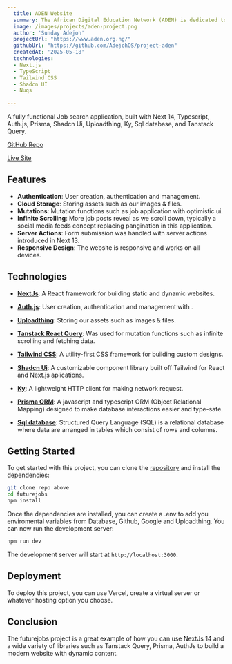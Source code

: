 ```yaml
---
  title: ADEN Website 
  summary: The African Digital Education Network (ADEN) is dedicated to bridging the digital divide in education across Africa. We connect institutions, educators, and students with the resources and knowledge needed to thrive in the digital age.
  image: /images/projects/aden-project.png
  author: 'Sunday Adejoh'
  projectUrl: "https://www.aden.org.ng/"
  githubUrl: "https://github.com/AdejohOS/project-aden"
  createdAt: '2025-05-18'
  technologies:
  - Next.js
  - TypeScript
  - Tailwind CSS
  - Shadcn UI
  - Nuqs
  
---
```


A fully functional Job search application, built with Next 14, Typescript,
Auth.js, Prisma, Shadcn Ui, Uploadthing, Ky, Sql database, and Tanstack Query.

[GitHub Repo](https://github.com/AdejohOS/futurejobs)

[Live Site](https://futurejobs.vercel.app/)

## Features

- **Authentication**: User creation, authentication and management.
- **Cloud Storage**: Storing assets such as our images & files.
- **Mutations**: Mutation functions such as job application with optimistic ui.
- **Infinite Scrolling**: More job posts reveal as we scroll down, typically a
  social media feeds concept replacing pangination in this application.
- **Server Actions**: Form submission was handled with server actions introduced
  in Next 13.
- **Responsive Design**: The website is responsive and works on all devices.

## Technologies

- **[NextJs](https://nextjs.org/)**: A React framework for building static and
  dynamic websites.
- **[Auth.js](https://authjs.dev/)**: User creation, authentication and
  management with .
- **[Uploadthing](https://uploadthing.com/)**: Storing our assets such as images
  & files.

- **[Tanstack React Query](https://tanstack.com/query/latest)**: Was used for
  mutation functions such as infinite scrolling and fetching data.
- **[Tailwind CSS](https://tailwindcss.com/)**: A utility-first CSS framework
  for building custom designs.
- **[Shadcn Ui](https://tailwindcss.com/)**: A customizable component library
  built off Tailwind for React and Next.js aplications.
- **[Ky](https://www.npmjs.com/package/ky)**: A lightweight HTTP client for
  making network request.
- **[Prisma ORM](https://next-auth.js.org/v3/adapters/prisma)**: A javascript
  and typescript ORM (Object Relational Mapping) designed to make database
  interactions easier and type-safe.
- **[Sql database](https://aiven.io/)**: Structured Query Language (SQL) is a
  relational database where data are arranged in tables which consist of rows
  and columns.

## Getting Started

To get started with this project, you can clone the
[repository](https://github.com/AdejohOS/futurejobs) and install the
dependencies:

```bash
git clone repo above
cd futurejobs
npm install
```

Once the dependencies are installed, you can create a .env to add you
enviromental variables from Database, Github, Google and Uploadthing. You can
now run the development server:

```bash
npm run dev
```

The development server will start at `http://localhost:3000`.

## Deployment

To deploy this project, you can use Vercel, create a virtual server or whatever
hosting option you choose.

## Conclusion

The futurejobs project is a great example of how you can use NextJs 14 and a
wide variety of libraries such as Tanstack Query, Prisma, AuthJs to build a
modern website with dynamic content.
